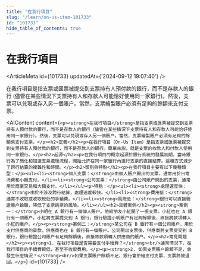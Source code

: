 ```yaml
---
title: "在我行項目"
slug: "/learn/on-us-item-101733"
id: "101733"
hide_table_of_contents: true
---
```



# 在我行項目

<ArticleMeta id={101733} updatedAt={'2024-09-12 19:07:40'} />
<div className='border-solid border-b border-t-0 my-4 border-[var(--ifm-color-gray-300)]' />

在我行項目是指支票或匯票被提交到支票持有人預付款的銀行，而不是存款人的銀行 (儘管在某些情況下支票持有人和存款人可能恰好使用同一家銀行)。然後，支票可以兑現或存入另一個賬户。當然，支票繪製賬户必須有足夠的餘額來支付支票。

<AIContent content={`<p><strong>在我行項目</strong>是指支票或匯票被提交到支票持有人預付款的銀行，而不是存款人的銀行（儘管在某些情況下支票持有人和存款人可能恰好使用同一家銀行）。然後，支票可以兑現或存入另一個賬户。當然，支票繪製賬户必須有足夠的餘額來支付支票。</p><h2>定義</h2><p>在我行項目（On-Us Item）是指支票或匯票被提交到支票持有人預付款的銀行，而不是存款人的銀行。簡單來説，就是支票的收款人和付款人使用同一家銀行。</p><h2>起源</h2><p>在我行項目的概念起源於銀行系統的發展初期，當時銀行為了簡化和加速支票處理流程，開始允許在同一家銀行內進行支票的直接結算。這種方式減少了跨行結算的複雜性和時間。</p><h2>類別與特點</h2><p>在我行項目主要有以下幾種類型：</p><ul><li><strong>個人支票：</strong>由個人賬户開出的支票，通常用於日常消費和小額支付。</li><li><strong>公司支票：</strong>由公司賬户開出的支票，通常用於商業交易和大額支付。</li></ul><p>特點：</p><ul><li><strong>處理速度快：</strong>由於不涉及跨行結算，處理速度較快。</li><li><strong>費用低：</strong>通常不收取或收取較低的手續費。</li><li><strong>風險低：</strong>銀行可以直接驗證賬户餘額，降低了支票跳票的風險。</li></ul><h2>具體案例</h2><p><strong>案例一：</strong>小明在 A 銀行有一個個人賬户，他給朋友小紅開了一張支票。小紅也在 A 銀行有一個賬户。小紅將支票提交到 A 銀行，銀行驗證小明賬户有足夠餘額後，直接將款項轉入小紅的賬户。</p><p><strong>案例二：</strong>某公司在 B 銀行有一個公司賬户，用於支付供應商的貨款。供應商也在 B 銀行有一個賬户。公司開出支票後，供應商將支票提交到 B 銀行，銀行驗證公司賬户有足夠餘額後，直接將款項轉入供應商的賬户。</p><h2>常見問題</h2><p><strong>1. 在我行項目是否需要支付手續費？</strong><br/>通常情況下，在我行項目的手續費較低，甚至不收取費用。</p><p><strong>2. 如果支票賬户餘額不足，會發生什麼情況？</strong><br/>如果支票賬户餘額不足，銀行會拒絕支付支票，支票將被退回。</p>`} id={101733} />

